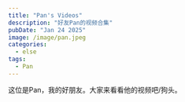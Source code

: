 ```yaml
---
title: "Pan's Videos"
description: "好友Pan的视频合集"
pubDate: "Jan 24 2025"
image: /image/pan.jpeg
categories:
  - else
tags:
  - Pan
---
```


这位是Pan，我的好朋友。大家来看看他的视频吧/狗头。


<LinkCard
  title="长城云瀑&小绿人徒步露营"
  desc="露营 and 航拍"
  url="https://www.bilibili.com/video/BV1H7tjeCExx"
/>

<LinkCard
  title="EVE 战巡1v1竞技场集锦"
  desc="操作感十足的深渊竞技场"
  url="https://www.bilibili.com/video/BV1ET411j7Vv"
/>
